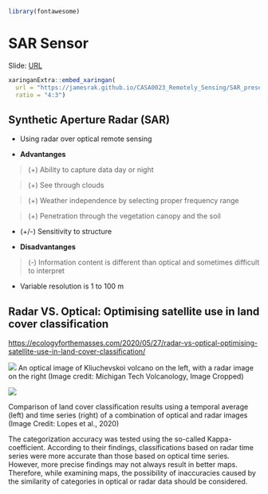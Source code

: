 ```r
library(fontawesome)
```

# SAR Sensor

Slide: [URL](https://jamesrak.github.io/CASA0023_Remotely_Sensing/SAR_presentation.html)

```r
xaringanExtra::embed_xaringan(
  url = "https://jamesrak.github.io/CASA0023_Remotely_Sensing/SAR_presentation.html",
  ratio = "4:3")
```

## Synthetic Aperture Radar (SAR)

-   Using radar over optical remote sensing

-   **Advantanges**

> (+) Ability to capture data day or night

> (+) See through clouds

> (+) Weather independence by selecting proper frequency range

> (+) Penetration through the vegetation canopy and the soil

-   (+/-) Sensitivity to structure

-   **Disadvantanges**

> (-) Information content is different than optical and sometimes difficult to interpret

-   Variable resolution is 1 to 100 m

## Radar VS. Optical: Optimising satellite use in land cover classification

<https://ecologyforthemasses.com/2020/05/27/radar-vs-optical-optimising-satellite-use-in-land-cover-classification/>

![](images/volcano-image_big.jpg) An optical image of Kliuchevskoi volcano on the left, with a radar image on the right (Image credit: Michigan Tech Volcanology, Image Cropped)

![](images/s1-maps-paper.png)

Comparison of land cover classification results using a temporal average (left) and time series (right) of a combination of optical and radar images (Image Credit: Lopes et al., 2020)

The categorization accuracy was tested using the so-called Kappa-coefficient. According to their findings, classifications based on radar time series were more accurate than those based on optical time series. However, more precise findings may not always result in better maps. Therefore, while examining maps, the possibility of inaccuracies caused by the similarity of categories in optical or radar data should be considered.
